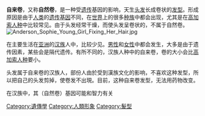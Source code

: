 {{noteTA|1=zh-hans:自然卷;zh-hk:自然捲;zh-tw:自然捲;}}
{{unreferenced|time=2015-07-20T03:14:01+00:00}}
{{Wwv}}
{{redirect|自然捲}}
'''自来卷'''，又称'''自然卷'''，是一种受[[遗传|遗传]]基因的影响，天生[[头发|头发]]长成卷状的[[发型|发型]]。形成原因是由于[[人类|人类]]的[[遗传基因|遗传基因]]不同，在[[世界|世界]]上的很多[[种族|种族]]中都会出现，尤其是在[[高加索人种|高加索人种]]中比较常见。由于头发经常干燥，而使头发呈卷状的，不属于自然卷。
[[File:Anderson_Sophie_Young_Girl_Fixing_Her_Hair.jpg|thumb]]

在主要生活在[[亚洲|亚洲]]的[[汉族|汉族]]人中，比较少见。[[男性|男性]]和[[女性|女性]]中都会发生，大多是由于遗传因素，某些会是隔代遗传。有所不同的，汉族人种中的自来卷，卷的大小会比[[高加索人种|高加索人种]]要小。

头发属于自来卷的汉族人，部份人由於受到漢族文化的影响，不喜欢这种发型，所以把自己的头发剪掉，使卷发不出現。目前，这种自来卷发型，无法用药物改变。

在汉族中，其（自然卷）基因可能和智力有关

[[Category:遺傳學|Category:遺傳學]]
[[Category:人類形象|Category:人類形象]]
[[Category:髮型|Category:髮型]]


{{biology-stub}}